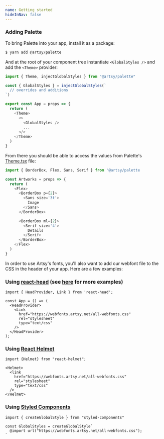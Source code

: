 ```yaml
---
name: Getting started
hideInNav: false
---
```


### Adding Palette

To bring Palette into your app, install it as a package:

```sh
$ yarn add @artsy/palette
```

And at the root of your component tree instantiate `<GlobalStyles />` and add
the `<Theme>` provider:

```js
import { Theme, injectGlobalStyles } from "@artsy/palette"

const { GlobalStyles } = injectGlobalStyles(`
  // overrides and additions
`)

export const App = props => {
  return (
    <Theme>
      <>
        <GlobalStyles />
        ...
      </>
    </Theme>
  )
}
```

From there you should be able to access the values from Palette's
[Theme.tsx](https://github.com/artsy/palette/blob/master/packages/palette/src/Theme.tsx)
file:

```js
import { BorderBox, Flex, Sans, Serif } from '@artsy/palette

const Artworks = props => {
  return (
    <Flex>
      <BorderBox p={2}>
        <Sans size='3t'>
          Image
        </Sans>
      </BorderBox>

      <BorderBox ml={2}>
        <Serif size='4'>
          Details
        </Serif>
      </BorderBox>
    </Flex>
  )
}
```

In order to use Artsy's fonts, you'll also want to add our webfont file to the
CSS in the header of your app. Here are a few examples:

### Using [react-head](https://github.com/tizmagik/react-head) (see [here](https://github.com/tizmagik/react-head/tree/master/example) for more examples)

```
import { HeadProvider, Link } from 'react-head';

const App = () => (
  <HeadProvider>
    <Link
      href="https://webfonts.artsy.net/all-webfonts.css"
      rel="stylesheet"
      type="text/css"
    />
  </HeadProvider>
);
```

### Using [React Helmet](https://github.com/nfl/react-helmet)

```
import {Helmet} from "react-helmet";

<Helmet>
  <link
    href="https://webfonts.artsy.net/all-webfonts.css"
    rel="stylesheet"
    type="text/css"
  />
</Helmet>
```

### Using [Styled Components](https://www.styled-components.com/docs/api#createglobalstyle)

```
import { createGlobalStyle } from "styled-components"

const GlobalStyles = createGlobalStyle`
  @import url("https://webfonts.artsy.net/all-webfonts.css");
`
```
